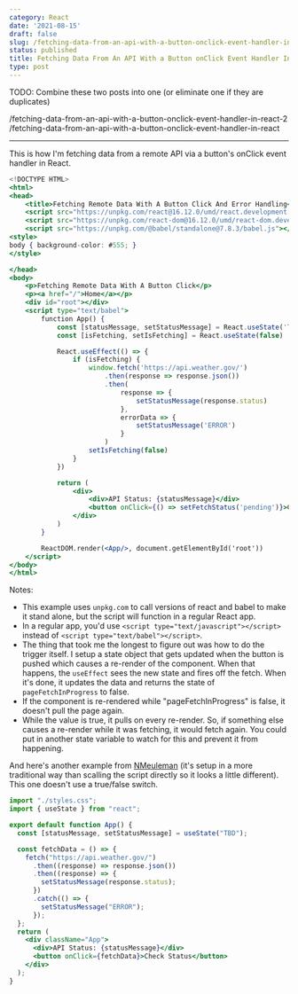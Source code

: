 ```yaml
---
category: React
date: '2021-08-15'
draft: false
slug: /fetching-data-from-an-api-with-a-button-onclick-event-handler-in-react
status: published
title: Fetching Data From An API With a Button onClick Event Handler In React
type: post
---
```



TODO: Combine these two posts into one (or eliminate one if they are duplicates)

/fetching-data-from-an-api-with-a-button-onclick-event-handler-in-react-2
/fetching-data-from-an-api-with-a-button-onclick-event-handler-in-react

---



This is how I'm fetching data from a remote API via a button's onClick event handler in React.

```jsx
<!DOCTYPE HTML>
<html>
<head>
    <title>Fetching Remote Data With A Button Click And Error Handling</title>  
    <script src="https://unpkg.com/react@16.12.0/umd/react.development.js"></script>
    <script src="https://unpkg.com/react-dom@16.12.0/umd/react-dom.development.js"></script>
    <script src="https://unpkg.com/@babel/standalone@7.8.3/babel.js"></script>
<style>
body { background-color: #555; }
</style>

</head>
<body>
    <p>Fetching Remote Data With A Button Click</p>
    <p><a href="/">Home</a></p>
    <div id="root"></div>
    <script type="text/babel">
        function App() {
            const [statusMessage, setStatusMessage] = React.useState('TBD')
            const [isFetching, setIsFetching] = React.useState(false)

            React.useEffect(() => {
                if (isFetching) {
                    window.fetch('https://api.weather.gov/')
                        .then(response => response.json())
                        .then(
                            response => {
                                setStatusMessage(response.status)
                            },
                            errorData => {
                                setStatusMessage('ERROR')
                            }
                        )
                    setIsFetching(false)
                }
            })

            return (
                <div>
                    <div>API Status: {statusMessage}</div>
                    <button onClick={() => setFetchStatus('pending')}>Check Status</button>
                </div>
            )
        }

        ReactDOM.render(<App/>, document.getElementById('root'))
    </script>
</body>
</html>
```

Notes:

- This example uses `unpkg.com` to call versions of react and babel to make it stand alone, but the script will function in a regular React app.
- In a regular app, you'd use `<script type="text/javascript"></script>` instead of `<script type="text/babel"></script>`.
- The thing that took me the longest to figure out was how to do the trigger itself. I setup a state object that gets updated when the button is pushed which causes a re-render of the component. When that happens, the `useEffect` sees the new state and fires off the fetch. When it's done, it updates the data and returns the state of `pageFetchInProgress` to false. 
- If the component is re-rendered while "pageFetchInProgress" is false, it doesn't pull the page again. 
- While the value is true, it pulls on every re-render. So, if something else causes a re-render while it was fetching, it would fetch again. You could put in another state variable to watch for this and prevent it from happening.

And here's another example from [NMeuleman](https://twitter.com/NMeuleman) (it's setup in a more traditional way than scalling the script directly so it looks a little different). This one doesn't use a true/false switch.


```jsx
import "./styles.css";
import { useState } from "react";

export default function App() {
  const [statusMessage, setStatusMessage] = useState("TBD");

  const fetchData = () => {
    fetch("https://api.weather.gov/")
      .then((response) => response.json())
      .then((response) => {
        setStatusMessage(response.status);
      })
      .catch(() => {
        setStatusMessage("ERROR");
      });
  };
  return (
    <div className="App">
      <div>API Status: {statusMessage}</div>
      <button onClick={fetchData}>Check Status</button>
    </div>
  );
}
```
